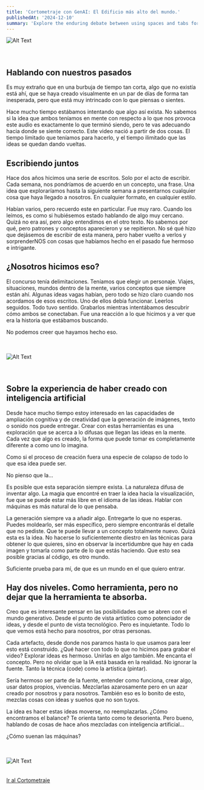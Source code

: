 ```yaml
---
title: 'Cortometraje con GenAI: El Edificio más alto del mundo.'
publishedAt: '2024-12-10'
summary: 'Explore the enduring debate between using spaces and tabs for code indentation, and why this choice matters more than you might think.'
---
```


<div className="full-bleed">
<img
  src="/images/edificio/artifices.png"
  alt="Alt Text"
  style={{ width: '98%', height: 'auto' }}
/>
</div>

<br />
<br />

## Hablando con nuestros pasados

Es muy extraño que en una burbuja de tiempo tan corta, algo que no existía está ahí, que se haya creado visualmente en un par de días de forma tan inesperada, pero que está muy intrincado con lo que piensas o sientes.

Hace mucho tiempo estábamos intentando que algo así exista. No sabemos si la idea que ambos teníamos en mente con respecto a lo que nos provoca este audio es exactamente lo que terminó siendo, pero te vas adecuando hacia donde se siente correcto. Este video nació a partir de dos cosas. El tiempo limitado que teníamos para hacerlo, y el tiempo ilimitado que las ideas se quedan dando vueltas.

## Escribiendo juntos

Hace dos años hicimos una serie de escritos. Solo por el acto de escribir. Cada semana, nos pondríamos de acuerdo en un concepto, una frase. Una idea que exploraríamos hasta la siguiente semana a presentarnos cualquier cosa que haya llegado a nosotros. En cualquier formato, en cualquier estilo.

Habían varios, pero recuerdo este en particular. Fue muy raro. Cuando los leímos, es como si hubiésemos estado hablando de algo muy cercano. Quizá no era así, pero algo entendimos en el otro texto. No sabemos por qué, pero patrones y conceptos aparecieron y se repitieron. No sé qué hizo que dejásemos de escribir de esta manera, pero haber vuelto a verlos y sorprenderNOS con cosas que habíamos hecho en el pasado fue hermoso e intrigante.

## ¿Nosotros hicimos eso?

El concurso tenía delimitaciones. Teníamos que elegir un personaje. Viajes, situaciones, mundos dentro de la mente, varios conceptos que siempre están ahí. Algunas ideas vagas habían, pero todo se hizo claro cuando nos acordamos de esos escritos. Uno de ellos debía funcionar. Leerlos seguidos. Todo tuvo sentido. Grabarlos mientras intentábamos descubrir cómo ambos se conectaban. Fue una reacción a lo que hicimos y a ver que era la historia que estábamos buscando.

No podemos creer que hayamos hecho eso.


<br />
<br />

<div className="full-bleed">
<img
  src="/images/edificio/edificio1.png"
  alt="Alt Text"
  style={{ width: '100%', height: 'auto' }}
/>
</div>

<br />
<br />

## Sobre la experiencia de haber creado con inteligencia artificial

Desde hace mucho tiempo estoy interesado en las capacidades de ampliación cognitiva y de creatividad que la generación de imágenes, texto o sonido nos puede entregar. Crear con estas herramientas es una exploración que se acerca a lo difusas que llegan las ideas en la mente. Cada vez que algo es creado, la forma que puede tomar es completamente diferente a como uno lo imagina. 

Como si el proceso de creación fuera una especie de colapso de todo lo que esa idea puede ser.

No pienso que la...


Es posible que esta separación siempre exista. La naturaleza difusa de inventar algo.
La magia que encontré en traer la idea hacia la visualización, fue que se puede estar más libre en el idioma de las ideas. Hablar con máquinas es más natural de lo que pensaba.

La generación siempre va a añadir algo. Entregarte lo que no esperas. Puedes moldearlo, ser más específico, pero siempre encontrarás el detalle que no pediste. Que te puede llevar a un concepto totalmente nuevo. Quizá esta es la idea. No hacerse lo suficientemente diestro en las técnicas para obtener lo que quieres, sino en observar la incertidumbre que hay en cada imagen y tomarla como parte de lo que estás haciendo. Que esto sea posible gracias al código, es otro mundo. 

Suficiente prueba para mí, de que es un mundo en el que quiero entrar.


## Hay dos niveles. Como herramienta, pero no dejar que la herramienta te absorba.

Creo que es interesante pensar en las posibilidades que se abren con el mundo generativo. Desde el punto de vista artístico como potenciador de ideas, y desde el punto de vista tecnológico. Pero es inquietante. Todo lo que vemos está hecho para nosotros, por otras personas. 

Cada artefacto, desde donde nos paramos hasta lo que usamos para leer esto está construido. ¿Qué hacer con todo lo que no hicimos para grabar el video? Explorar ideas es hermoso. Unirlas en algo también. Me encanta el concepto. Pero no olvidar que la IA está basada en la realidad. No ignorar la fuente. Tanto la técnica (code) como la artística (pintar).

Sería hermoso ser  parte de la fuente, entender como funciona, crear algo, usar datos propios, vivencias. Mezclarlas azarosamente pero en un azar creado por nosotros y para nosotros. También eso es lo bonito de esto, mezclas cosas con ideas y sueños que no son tuyos.

La idea es hacer estas ideas moverse, no reemplazarlas. ¿Cómo encontramos el balance? Te orienta tanto como te desorienta. Pero bueno, hablando de cosas de hace años mezcladas con inteligencia artificial...

¿Cómo suenan las máquinas?

<br />
<br />

<div className="full-bleed">
<img
  src="/images/edificio/playa.png"
  alt="Alt Text"
  style={{ width: '100%', height: 'auto' }}
/>
</div>

<br />
<br />


<a className="dark:text-orange-600" href="https://www.nicosquiroz.com/#/short/">
Ir al Cortometraje
</a>
